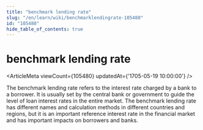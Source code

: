 ```yaml
---
title: "benchmark lending rate"
slug: "/en/learn/wiki/benchmarklendingrate-105480"
id: "105480"
hide_table_of_contents: true
---
```



# benchmark lending rate

<ArticleMeta viewCount={105480} updatedAt={'1705-05-19 10:00:00'} />

The benchmark lending rate refers to the interest rate charged by a bank to a borrower. It is usually set by the central bank or government to guide the level of loan interest rates in the entire market. The benchmark lending rate has different names and calculation methods in different countries and regions, but it is an important reference interest rate in the financial market and has important impacts on borrowers and banks.
